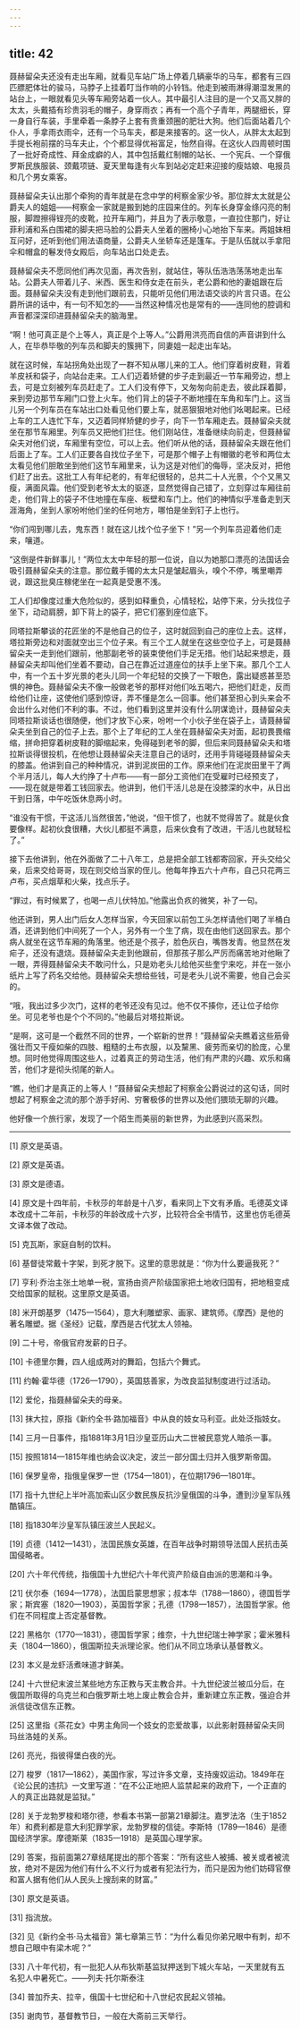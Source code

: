 ```yaml
---
---
---
```

title: 42
---




聂赫留朵夫还没有走出车厢，就看见车站广场上停着几辆豪华的马车，都套有三四匹膘肥体壮的骏马，马脖子上挂着叮当作响的小铃铛。他走到被雨淋得潮湿发黑的站台上，一眼就看见头等车厢旁站着一伙人。其中最引人注目的是一个又高又胖的太太，头戴插有珍贵羽毛的帽子，身穿雨衣；再有一个高个子青年，两腿细长，穿一身自行车装，手里牵着一条脖子上套有贵重颈圈的肥壮大狗。他们后面站着几个仆人，手拿雨衣雨伞，还有一个马车夫，都是来接客的。这一伙人，从胖太太起到手提长袍前摆的马车夫止，个个都显得优裕富足，怡然自得。在这伙人四周顿时围了一批好奇成性、拜金成癖的人，其中包括戴红制帽的站长、一个宪兵、一个穿俄罗斯民族服装、颈戴项链、夏天里每逢有火车到站必定赶来迎接的瘦姑娘、电报员和几个男女乘客。

聂赫留朵夫认出那个牵狗的青年就是在念中学的柯察金家少爷。那位胖太太就是公爵夫人的姐姐——柯察金一家就是搬到她的庄园来住的。列车长身穿金绦闪亮的制服，脚蹬擦得锃亮的皮靴，拉开车厢门，并且为了表示敬意，一直拉住那门，好让菲利浦和系白围裙的脚夫把马脸的公爵夫人坐着的圈椅小心地抬下车来。两姐妹相互问好，还听到他们用法语商量，公爵夫人坐轿车还是篷车。于是队伍就以手拿阳伞和帽盒的鬈发侍女殿后，向车站出口处走去。

聂赫留朵夫不愿同他们再次见面，再次告别，就站住，等队伍浩浩荡荡地走出车站。公爵夫人带着儿子、米西、医生和侍女走在前头，老公爵和他的妻姐跟在后面。聂赫留朵夫没有走到他们跟前去，只能听见他们用法语交谈的片言只语。在公爵所讲的话中，有一句不知怎的——当然这种情况也是常有的——连同他的腔调和声音都深深印进聂赫留朵夫的脑海里。

“啊！他可真正是个上等人，真正是个上等人。”公爵用洪亮而自信的声音讲到什么人，在毕恭毕敬的列车员和脚夫的簇拥下，同妻姐一起走出车站。

就在这时候，车站拐角处出现了一群不知从哪儿来的工人。他们穿着树皮鞋，背着羊皮袄和袋子，向站台走来。工人们迈着矫健的步子走到最近一节车厢旁边，想上去，可是立刻被列车员赶走了。工人们没有停下，又匆匆向前走去，彼此踩着脚，来到旁边那节车厢门口登上火车。他们背上的袋子不断地撞在车角和车门上。这当儿另一个列车员在车站出口处看见他们要上车，就恶狠狠地对他们吆喝起来。已经上车的工人连忙下车，又迈着同样矫健的步子，向下一节车厢走去。聂赫留朵夫就坐在那节车厢里。列车员又把他们拦住。他们刚站住，准备继续向前走，但聂赫留朵夫对他们说，车厢里有空位，可以上去。他们听从他的话，聂赫留朵夫跟在他们后面上了车。工人们正要各自找位子坐下，可是那个帽子上有帽徽的老爷和两位太太看见他们胆敢坐到他们这节车厢里来，认为这是对他们的侮辱，坚决反对，把他们赶了出去。这批工人有年纪老的，有年纪很轻的，总共二十人光景，个个又黑又瘦，满面风霜。他们受到老爷太太的驱逐，显然觉得自己错了，立刻穿过车厢往前走，他们背上的袋子不住地撞在车座、板壁和车门上。他们的神情似乎准备走到天涯海角，坐到人家吩咐他们坐的任何地方，哪怕是坐到钉子上也行。

“你们闯到哪儿去，鬼东西！就在这儿找个位子坐下！”另一个列车员迎着他们走来，嚷道。

“这倒是件新鲜事儿！”两位太太中年轻的那一位说，自以为她那口漂亮的法国话会吸引聂赫留朵夫的注意。那位戴手镯的太太只是皱起眉头，嗅个不停，嘴里嘲弄说，跟这批臭庄稼佬坐在一起真是受惠不浅。

工人们却像度过重大危险似的，感到如释重负，心情轻松，站停下来，分头找位子坐下，动动肩膀，卸下背上的袋子，把它们塞到座位底下。

同塔拉斯攀谈的花匠坐的不是他自己的位子，这时就回到自己的座位上去。这样，塔拉斯旁边和对面就空出三个位子来。有三个工人就坐在这些空位子上，可是聂赫留朵夫一走到他们跟前，他那副老爷的装束使他们手足无措。他们站起来想走，聂赫留朵夫却叫他们坐着不要动，自己在靠近过道座位的扶手上坐下来。那几个工人中，有一个五十岁光景的老头儿同一个年纪轻的交换了一下眼色，露出疑惑甚至恐惧的神色。聂赫留朵夫不像一般做老爷的那样对他们吆五喝六，把他们赶走，反而给他们让座，这使他们感到惊讶，弄不懂是怎么一回事。他们甚至担心到头来会不会出什么对他们不利的事。不过，他们看到这里并没有什么阴谋诡计，聂赫留朵夫同塔拉斯谈话也很随便，他们才放下心来，吩咐一个小伙子坐在袋子上，请聂赫留朵夫坐到自己的位子上去。那个上了年纪的工人坐在聂赫留朵夫对面，起初畏畏缩缩，拼命把穿着树皮鞋的脚缩起来，免得碰到老爷的脚，但后来同聂赫留朵夫和塔拉斯谈得很投机，在他想让聂赫留朵夫注意自己的话时，还用手背碰碰聂赫留朵夫的膝盖。他讲到自己的种种情况，讲到泥炭田的工作。原来他们在泥炭田里干了两个半月活儿，每人大约挣了十卢布——有一部分工资他们在受雇时已经预支了，——现在就是带着工钱回家去。他讲到，他们干活儿总是在没膝深的水中，从日出干到日落，中午吃饭休息两小时。

“谁没有干惯，干这活儿当然很苦，”他说，“但干惯了，也就不觉得苦了。就是伙食要像样。起初伙食很糟，大伙儿都挺不满意，后来伙食有了改进，干活儿也就轻松了。”

接下去他讲到，他在外面做了二十八年工，总是把全部工钱都寄回家，开头交给父亲，后来交给哥哥，现在则交给当家的侄儿。他每年挣五六十卢布，自己只花两三卢布，买点烟草和火柴，找点乐子。

“罪过，有时候累了，也喝一点儿伏特加。”他露出负疚的微笑，补了一句。

他还讲到，男人出门后女人怎样当家，今天回家以前包工头怎样请他们喝了半桶白酒，还讲到他们中间死了一个人，另外有一个生了病，现在由他们送回家去。那个病人就坐在这节车厢的角落里。他还是个孩子，脸色灰白，嘴唇发青。他显然在发疟子，还没有退烧。聂赫留朵夫走到他跟前，但那孩子那么严厉而痛苦地对他瞅了一眼，弄得聂赫留朵夫不敢问什么，只是劝老头儿给他买些奎宁来吃，并在一张小纸片上写了药名交给他。聂赫留朵夫想给些钱，可是老头儿说不需要，他自己会买的。

“哦，我出过多少次门，这样的老爷还没有见过。他不仅不揍你，还让位子给你坐。可见老爷也是个个不同的。”他最后对塔拉斯说。

“是啊，这可是一个截然不同的世界，一个崭新的世界！”聂赫留朵夫瞧着这些筋骨强壮而又干瘦如柴的四肢、粗糙的土布衣服，以及黧黑、疲劳而亲切的脸庞，心里想。同时他觉得周围这些人，过着真正的劳动生活，他们有严肃的兴趣、欢乐和痛苦，他们才是彻头彻尾的新人。

“瞧，他们才是真正的上等人！”聂赫留朵夫想起了柯察金公爵说过的这句话，同时想起了柯察金之流的那个游手好闲、穷奢极侈的世界以及他们猥琐无聊的兴趣。

他好像一个旅行家，发现了一个陌生而美丽的新世界，为此感到兴高采烈。



* * *



[1] 原文是英语。

[2] 原文是英语。

[3] 原文是德语。

[4] 原文是十四年前，卡秋莎的年龄是十八岁，看来同上下文有矛盾。毛德英文译本改成十二年前，卡秋莎的年龄改成十六岁，比较符合全书情节，这里也仿毛德英文译本做了改动。

[5] 克瓦斯，家庭自制的饮料。

[6] 基督徒常戴十字架，到死才脱下。这里的意思就是：“你为什么要逼我死？”

[7] 亨利·乔治主张土地单一税，宣扬由资产阶级国家把土地收归国有，把地租变成交给国家的赋税。这里原文是英语。

[8] 米开朗基罗（1475—1564），意大利雕塑家、画家、建筑师。《摩西》是他的著名雕塑。据《圣经》记载，摩西是古代犹太人领袖。

[9] 二十号，帝俄官府发薪的日子。

[10] 卡德里尔舞，四人组成两对的舞蹈，包括六个舞式。

[11] 约翰·霍华德（1726—1790），英国慈善家，为改良监狱制度进行过活动。

[12] 爱伦，指聂赫留朵夫的母亲。

[13] 抹大拉，原指《新约全书·路加福音》中从良的妓女马利亚。此处泛指妓女。

[14] 三月一日事件，指1881年3月1日沙皇亚历山大二世被民意党人暗杀一事。

[15] 按照1814—1815年维也纳会议决定，波兰一部分国土归并入俄罗斯帝国。

[16] 保罗皇帝，指俄皇保罗一世（1754—1801），在位期1796—1801年。

[17] 指十九世纪上半叶高加索山区少数民族反抗沙皇俄国的斗争，遭到沙皇军队残酷镇压。

[18] 指1830年沙皇军队镇压波兰人民起义。

[19] 贞德（1412—1431），法国民族女英雄，在百年战争时期领导法国人民抗击英国侵略者。

[20] 六十年代传统，指俄国十九世纪六十年代资产阶级自由派的思潮和斗争。

[21] 伏尔泰（1694—1778），法国启蒙思想家；叔本华（1788—1860），德国哲学家；斯宾塞（1820—1903），英国哲学家；孔德（1798—1857），法国哲学家。他们在不同程度上否定基督教。

[22] 黑格尔（1770—1831），德国哲学家；维奈，十九世纪瑞士神学家；霍米雅科夫（1804—1860），俄国斯拉夫派理论家。他们从不同立场承认基督教义。

[23] 本义是龙虾活煮味道才鲜美。

[24] 十六世纪末波兰某些地方东正教与天主教合并。十九世纪波兰被瓜分后，在俄国所取得的乌克兰和白俄罗斯土地上废止教会合并，重新建立东正教，强迫合并派信徒改信东正教。

[25] 这里指《茶花女》中男主角同一个妓女的恋爱故事，以此影射聂赫留朵夫同玛丝洛娃的关系。

[26] 亮光，指彼得堡白夜的光。

[27] 梭罗（1817—1862），美国作家，写过许多文章，支持废奴运动。1849年在《论公民的违抗》一文里写道：“在不公正地把人监禁起来的政府下，一个正直的人的真正出路就是监狱。”

[28] 关于龙勃罗梭和塔尔德，参看本书第一部第21章脚注。嘉罗法洛（生于1852年）和费利都是意大利犯罪学家，龙勃罗梭的信徒。李斯特（1789—1846）是德国经济学家。摩德斯莱（1835—1918）是英国心理学家。

[29] 答案，指前面第27章结尾提出的那个答案：“所有这些人被捕、被关或者被流放，绝对不是因为他们有什么不义行为或者有犯法行为，而只是因为他们妨碍官僚和富人据有他们从人民头上搜刮来的财富。”

[30] 原文是英语。

[31] 指流放。

[32] 见《新约全书·马太福音》第七章第三节：“为什么看见你弟兄眼中有刺，却不想自己眼中有梁木呢？”

[33] 八十年代初，有一批犯人从布狄斯基监狱押送到下城火车站，一天里就有五名犯人中暑死亡。——列夫·托尔斯泰注

[34] 普加乔夫、拉辛，俄国十七世纪和十八世纪农民起义领袖。

[35] 谢肉节，基督教节日，一般在大斋前三天举行。